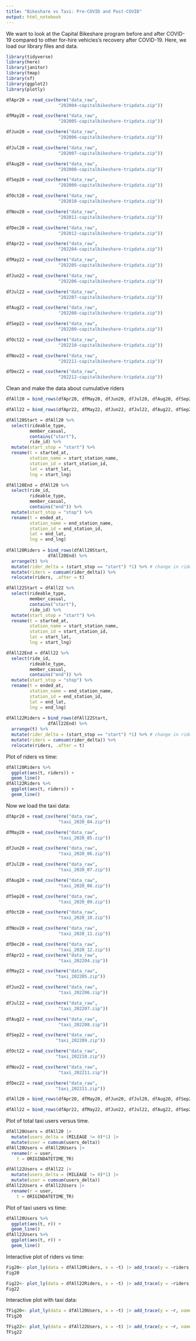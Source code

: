 ---
title: "Bikeshare vs Taxi: Pre-COVID and Post-COVID"
output: html_notebook
---

We want to look at the Capital Bikeshare program before and after COVID-19 compared to other for-hire vehicles's recovery after COVID-19. Here, we load our library files and data.

```{r}
library(tidyverse)
library(here)
library(janitor)
library(tmap)
library(sf)
library(ggplot2)
library(plotly)

dfApr20 = read_csv(here("data_raw",
                    "202004-capitalbikeshare-tripdata.zip"))

dfMay20 = read_csv(here("data_raw",
                    "202005-capitalbikeshare-tripdata.zip"))

dfJun20 = read_csv(here("data_raw",
                    "202006-capitalbikeshare-tripdata.zip"))

dfJul20 = read_csv(here("data_raw",
                    "202007-capitalbikeshare-tripdata.zip"))

dfAug20 = read_csv(here("data_raw",
                    "202008-capitalbikeshare-tripdata.zip"))

dfSep20 = read_csv(here("data_raw",
                    "202009-capitalbikeshare-tripdata.zip"))

dfOct20 = read_csv(here("data_raw",
                    "202010-capitalbikeshare-tripdata.zip"))

dfNov20 = read_csv(here("data_raw",
                    "202011-capitalbikeshare-tripdata.zip"))

dfDec20 = read_csv(here("data_raw",
                    "202012-capitalbikeshare-tripdata.zip"))

dfApr22 = read_csv(here("data_raw",
                    "202204-capitalbikeshare-tripdata.zip"))

dfMay22 = read_csv(here("data_raw",
                    "202205-capitalbikeshare-tripdata.zip"))

dfJun22 = read_csv(here("data_raw",
                    "202206-capitalbikeshare-tripdata.zip"))

dfJul22 = read_csv(here("data_raw",
                    "202207-capitalbikeshare-tripdata.zip"))

dfAug22 = read_csv(here("data_raw",
                    "202208-capitalbikeshare-tripdata.zip"))

dfSep22 = read_csv(here("data_raw",
                    "202209-capitalbikeshare-tripdata.zip"))

dfOct22 = read_csv(here("data_raw",
                    "202210-capitalbikeshare-tripdata.zip"))

dfNov22 = read_csv(here("data_raw",
                    "202211-capitalbikeshare-tripdata.zip"))

dfDec22 = read_csv(here("data_raw",
                    "202212-capitalbikeshare-tripdata.zip"))
```

Clean and make the data about cumulative riders
```{r}
dfAll20 = bind_rows(dfApr20, dfMay20, dfJun20, dfJul20, dfAug20, dfSep20, dfOct20, dfNov20, dfDec20)

dfAll22 = bind_rows(dfApr22, dfMay22, dfJun22, dfJul22, dfAug22, dfSep22, dfOct22, dfNov22, dfDec22)

dfAll20Start = dfAll20 %>% 
  select(rideable_type,
         member_casual,
         contains("start"),
         ride_id) %>% 
  mutate(start_stop = "start") %>%
  rename(t = started_at,
         station_name = start_station_name,
         station_id = start_station_id,
         lat = start_lat,
         lng = start_lng)

dfAll20End = dfAll20 %>% 
  select(ride_id,
         rideable_type,
         member_casual,
         contains("end")) %>%
  mutate(start_stop = "stop") %>%
  rename(t = ended_at,
         station_name = end_station_name,
         station_id = end_station_id,
         lat = end_lat,
         lng = end_lng)
 
dfAll20Riders = bind_rows(dfAll20Start,
                dfAll20End) %>%
  arrange(t) %>%
  mutate(rider_delta = (start_stop == "start") *1) %>% # change in ridership 
  mutate(riders = cumsum(rider_delta)) %>%
  relocate(riders, .after = t)

dfAll22Start = dfAll22 %>% 
  select(rideable_type,
         member_casual,
         contains("start"),
         ride_id) %>% 
  mutate(start_stop = "start") %>%
  rename(t = started_at,
         station_name = start_station_name,
         station_id = start_station_id,
         lat = start_lat,
         lng = start_lng)

dfAll22End = dfAll22 %>% 
  select(ride_id,
         rideable_type,
         member_casual,
         contains("end")) %>%
  mutate(start_stop = "stop") %>%
  rename(t = ended_at,
         station_name = end_station_name,
         station_id = end_station_id,
         lat = end_lat,
         lng = end_lng)
 
dfAll22Riders = bind_rows(dfAll22Start,
                dfAll22End) %>%
  arrange(t) %>%
  mutate(rider_delta = (start_stop == "start") *1) %>% # change in ridership 
  mutate(riders = cumsum(rider_delta)) %>%
  relocate(riders, .after = t)
```

Plot of riders vs time:
```{r}
dfAll20Riders %>% 
  ggplot(aes(t, riders)) +
  geom_line()
dfAll22Riders %>% 
  ggplot(aes(t, riders)) +
  geom_line()
```


Now we load the taxi data:

```{r}
dfApr20 = read_csv(here("data_raw",
                    "taxi_2020_04.zip"))

dfMay20 = read_csv(here("data_raw",
                    "taxi_2020_05.zip"))

dfJun20 = read_csv(here("data_raw",
                    "taxi_2020_06.zip"))

dfJul20 = read_csv(here("data_raw",
                    "taxi_2020_07.zip"))

dfAug20 = read_csv(here("data_raw",
                    "taxi_2020_08.zip"))

dfSep20 = read_csv(here("data_raw",
                    "taxi_2020_09.zip"))

dfOct20 = read_csv(here("data_raw",
                    "taxi_2020_10.zip"))

dfNov20 = read_csv(here("data_raw",
                    "taxi_2020_11.zip"))

dfDec20 = read_csv(here("data_raw",
                    "taxi_2020_12.zip"))
dfApr22 = read_csv(here("data_raw",
                    "taxi_202204.zip"))

dfMay22 = read_csv(here("data_raw",
                   "taxi_202205.zip"))

dfJun22 = read_csv(here("data_raw",
                    "taxi_202206.zip"))

dfJul22 = read_csv(here("data_raw",
                    "taxi_202207.zip"))

dfAug22 = read_csv(here("data_raw",
                    "taxi_202208.zip"))

dfSep22 = read_csv(here("data_raw",
                   "taxi_202209.zip"))

dfOct22 = read_csv(here("data_raw",
                   "taxi_202210.zip"))

dfNov22 = read_csv(here("data_raw",
                    "taxi_202211.zip"))

dfDec22 = read_csv(here("data_raw",
                   "taxi_202211.zip"))

dfAll20 = bind_rows(dfApr20, dfMay20, dfJun20, dfJul20, dfAug20, dfSep20, dfOct20, dfNov20, dfDec20)

dfAll22 = bind_rows(dfApr22, dfMay22, dfJun22, dfJul22, dfAug22, dfSep22, dfOct22, dfNov22, dfDec22)
```

Plot of total taxi users versus time.
```{r}
dfAll20Users = dfAll20 |>
  mutate(users_delta = (MILEAGE != 0)*1) |>
  mutate(user = cumsum(users_delta))
dfAll20Users = dfAll20Users |> 
  rename(r = user,
    t = ORIGINDATETIME_TR)

dfAll22Users = dfAll22 |>
  mutate(users_delta = (MILEAGE != 0)*1) |>
  mutate(user = cumsum(users_delta))
dfAll22Users = dfAll22Users |> 
  rename(r = user,
    t = ORIGINDATETIME_TR)
```
Plot of taxi users vs time:
```{r}
dfAll20Users %>% 
  ggplot(aes(t, r)) +
  geom_line()
dfAll22Users %>% 
  ggplot(aes(t, r)) +
  geom_line()
```
Interactive plot of riders vs time:
```{r}
Fig20<- plot_ly(data = dfAll20Riders, x = ~t) |> add_trace(y = ~riders, name = 'Ridership', mode = 'lines')
Fig20

Fig22<- plot_ly(data = dfAll22Riders, x = ~t) |> add_trace(y = ~riders, name = 'Ridership', mode = 'lines')
Fig22
```

Interactive plot with taxi data:
```{r}
TFig20<- plot_ly(data = dfAll20Users, x = ~t) |> add_trace(y = ~r, name = 'Taxi ridership', mode = 'lines')
TFig20

TFig22<- plot_ly(data = dfAll22Users, x = ~t) |> add_trace(y = ~r, name = 'Taxi ridership', mode = 'lines')
TFig22
```